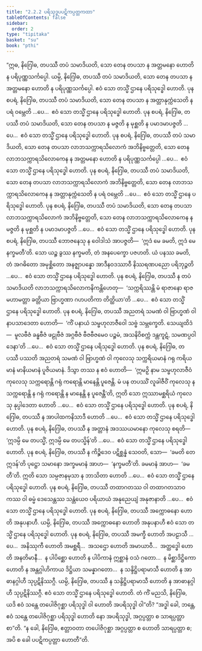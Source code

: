 ```yaml
---
title: "2.2.2 ပရိသုဒ္ဓပပဋိကပ္ပတ္တကထာ"
tableOfContents: false
sidebar:
  order: 2
type: "tipitaka"
basket: "su"
book: "pthi"
---
```



<DynamicBreadcrumb />

<Division number="64" book="pthi" e="ch" v="8" p="37">

<Paragraph number="138" book="pthi">
“ဣဓ, နိဂြေါဓ, တပဿီ တပံ သမာဒိယတိ, သော တေန တပသာ န အတ္တမနော ဟောတိ န ပရိပုဏ္ဏသင်္ကပ္ပေါ. ယမ္ပိ, နိဂြေါဓ, တပဿီ တပံ သမာဒိယတိ, သော တေန တပသာ န အတ္တမနော ဟောတိ န ပရိပုဏ္ဏသင်္ကပ္ပေါ. ဧဝံ သော တသ္မိံ ဌာနေ ပရိသုဒ္ဓေါ ဟောတိ.
</Paragraph>

<Paragraph number="139" book="pthi">
ပုန စပရံ, နိဂြေါဓ, တပဿီ တပံ သမာဒိယတိ, သော တေန တပသာ န အတ္တာနုက္ကံသေတိ န ပရံ ဝမ္ဘေတိ …ပေ…  ဧဝံ သော တသ္မိံ ဌာနေ ပရိသုဒ္ဓေါ ဟောတိ.
</Paragraph>

<Paragraph number="140" book="pthi">
ပုန စပရံ, နိဂြေါဓ, တပဿီ တပံ သမာဒိယတိ, သော တေန တပသာ န မဇ္ဇတိ န မုစ္ဆတိ န ပမာဒမာပဇ္ဇတိ …ပေ…  ဧဝံ သော တသ္မိံ ဌာနေ ပရိသုဒ္ဓေါ ဟောတိ.
</Paragraph>

</Division>
<Division number="65" book="pthi" e="ch" v="8" p="38">

<Paragraph number="141" book="pthi">
ပုန စပရံ, နိဂြေါဓ, တပဿီ တပံ သမာဒိယတိ, သော တေန တပသာ လာဘသက္ကာရသိလောကံ အဘိနိဗ္ဗတ္တေတိ, သော တေန လာဘသက္ကာရသိလောကေန န အတ္တမနော ဟောတိ န ပရိပုဏ္ဏသင်္ကပ္ပေါ …ပေ…  ဧဝံ သော တသ္မိံ ဌာနေ ပရိသုဒ္ဓေါ ဟောတိ.
</Paragraph>

<Paragraph number="142" book="pthi">
ပုန စပရံ, နိဂြေါဓ, တပဿီ တပံ သမာဒိယတိ, သော တေန တပသာ လာဘသက္ကာရသိလောကံ အဘိနိဗ္ဗတ္တေတိ, သော တေန လာဘသက္ကာရသိလောကေန န အတ္တာနုက္ကံသေတိ န ပရံ ဝမ္ဘေတိ …ပေ…  ဧဝံ သော တသ္မိံ ဌာနေ ပရိသုဒ္ဓေါ ဟောတိ.
</Paragraph>

<Paragraph number="143" book="pthi">
ပုန စပရံ, နိဂြေါဓ, တပဿီ တပံ သမာဒိယတိ, သော တေန တပသာ လာဘသက္ကာရသိလောကံ အဘိနိဗ္ဗတ္တေတိ, သော တေန လာဘသက္ကာရသိလောကေန န မဇ္ဇတိ န မုစ္ဆတိ န ပမာဒမာပဇ္ဇတိ …ပေ…  ဧဝံ သော တသ္မိံ ဌာနေ ပရိသုဒ္ဓေါ ဟောတိ.
</Paragraph>

</Division>
<Division number="66" book="pthi" e="ch" v="8" p="38">

<Paragraph number="144" book="pthi">
ပုန စပရံ, နိဂြေါဓ, တပဿီ ဘောဇနေသု န ဝေါဒါသံ အာပဇ္ဇတိ—  ‘ဣဒံ မေ ခမတိ, ဣဒံ မေ နက္ခမတီ’တိ. သော ယဉ္စ ခွဿ နက္ခမတိ, တံ အနပေက္ခော ပဇဟတိ. ယံ ပနဿ ခမတိ, တံ အဂဓိတော အမုစ္ဆိတော အနဇ္ဈာပန္နော အာဒီနဝဒဿာဝီ နိဿရဏပညော ပရိဘုဉ္ဇတိ …ပေ…  ဧဝံ သော တသ္မိံ ဌာနေ ပရိသုဒ္ဓေါ ဟောတိ.
</Paragraph>

<Paragraph number="145" book="pthi">
ပုန စပရံ, နိဂြေါဓ, တပဿီ န တပံ သမာဒိယတိ လာဘသက္ကာရသိလောကနိကန္တိဟေတု—  ‘သက္ကရိဿန္တိ မံ ရာဇာနော ရာဇမဟာမတ္တာ ခတ္တိယာ ဗြာဟ္မဏာ ဂဟပတိကာ တိတ္ထိယာ’တိ …ပေ…  ဧဝံ သော တသ္မိံ ဌာနေ ပရိသုဒ္ဓေါ ဟောတိ.
</Paragraph>

</Division>
<Division number="67" book="pthi" e="ch" v="8" p="38">

<Paragraph number="146" book="pthi">
ပုန စပရံ, နိဂြေါဓ, တပဿီ အညတရံ သမဏံ ဝါ ဗြာဟ္မဏံ ဝါ နာပသာဒေတာ ဟောတိ—  ‘ကိံ ပနာယံ သမ္ဗဟုလာဇီဝေါ သဗ္ဗံ သမ္ဘက္ခေတိ. သေယျထိဒံ—  မူလဗီဇံ ခန္ဓဗီဇံ ဖဠုဗီဇံ အဂ္ဂဗီဇံ ဗီဇဗီဇမေဝ ပဉ္စမံ, အသနိဝိစက္ကံ ဒန္တကူဋံ, သမဏပ္ပဝါဒေနာ’တိ …ပေ…  ဧဝံ သော တသ္မိံ ဌာနေ ပရိသုဒ္ဓေါ ဟောတိ.
</Paragraph>

<Paragraph number="147" book="pthi">
ပုန စပရံ, နိဂြေါဓ, တပဿီ ပဿတိ အညတရံ သမဏံ ဝါ ဗြာဟ္မဏံ ဝါ ကုလေသု သက္ကရိယမာနံ ဂရု ကရိယမာနံ မာနိယမာနံ ပူဇိယမာနံ. ဒိသွာ တဿ န ဧဝံ ဟောတိ—  ‘ဣမဉှိ နာမ သမ္ဗဟုလာဇီဝံ ကုလေသု သက္ကရောန္တိ ဂရုံ ကရောန္တိ မာနေန္တိ ပူဇေန္တိ. မံ ပန တပဿိံ လူခါဇီဝိံ ကုလေသု န သက္ကရောန္တိ န ဂရုံ ကရောန္တိ န မာနေန္တိ န ပူဇေန္တီ’တိ, ဣတိ သော ဣဿာမစ္ဆရိယံ ကုလေသု နုပ္ပါဒေတာ ဟောတိ …ပေ…  ဧဝံ သော တသ္မိံ ဌာနေ ပရိသုဒ္ဓေါ ဟောတိ.
</Paragraph>

</Division>
<Division number="68" book="pthi" e="ch" v="8" p="39">

<Paragraph number="148" book="pthi">
ပုန စပရံ, နိဂြေါဓ, တပဿီ န အာပါထကနိသာဒီ ဟောတိ …ပေ…  ဧဝံ သော တသ္မိံ ဌာနေ ပရိသုဒ္ဓေါ ဟောတိ.
</Paragraph>

<Paragraph number="149" book="pthi">
ပုန စပရံ, နိဂြေါဓ, တပဿီ န အတ္တာနံ အဒဿယမာနော ကုလေသု စရတိ—  ‘ဣဒမ္ပိ မေ တပသ္မိံ, ဣဒမ္ပိ မေ တပသ္မိန်’တိ …ပေ…  ဧဝံ သော တသ္မိံ ဌာနေ ပရိသုဒ္ဓေါ ဟောတိ.
</Paragraph>

<Paragraph number="150" book="pthi">
ပုန စပရံ, နိဂြေါဓ, တပဿီ န ကိဉ္စိဒေဝ ပဋိစ္ဆန္နံ သေဝတိ, သော—  ‘ခမတိ တေ ဣဒန်’တိ ပုဋ္ဌော သမာနော အက္ခမမာနံ အာဟ—  ‘နက္ခမတီ’တိ. ခမမာနံ အာဟ—  ‘ခမတီ’တိ. ဣတိ သော သမ္ပဇာနမုသာ န ဘာသိတာ ဟောတိ …ပေ…  ဧဝံ သော တသ္မိံ ဌာနေ ပရိသုဒ္ဓေါ ဟောတိ.
</Paragraph>

<Paragraph number="151" book="pthi">
ပုန စပရံ, နိဂြေါဓ, တပဿီ တထာဂတဿ ဝါ တထာဂတသာဝကဿ ဝါ ဓမ္မံ ဒေသေန္တဿ သန္တံယေဝ ပရိယာယံ အနုညေယျံ အနုဇာနာတိ …ပေ…  ဧဝံ သော တသ္မိံ ဌာနေ ပရိသုဒ္ဓေါ ဟောတိ.
</Paragraph>

</Division>
<Division number="69" book="pthi" e="ch" v="8" p="39">

<Paragraph number="152" book="pthi">
ပုန စပရံ, နိဂြေါဓ, တပဿီ အက္ကောဓနော ဟောတိ အနုပနာဟီ. ယမ္ပိ, နိဂြေါဓ, တပဿီ အက္ကောဓနော ဟောတိ အနုပနာဟီ ဧဝံ သော တသ္မိံ ဌာနေ ပရိသုဒ္ဓေါ ဟောတိ.
</Paragraph>

<Paragraph number="153" book="pthi">
ပုန စပရံ, နိဂြေါဓ, တပဿီ အမက္ခီ ဟောတိ အပဠာသီ …ပေ…  အနိဿုကီ ဟောတိ အမစ္ဆရီ…  အသဌော ဟောတိ အမာယာဝီ…  အတ္ထဒ္ဓေါ ဟောတိ အနတိမာနီ…  န ပါပိစ္ဆော ဟောတိ န ပါပိကာနံ ဣစ္ဆာနံ ဝသံ ဂတော…  န မိစ္ဆာဒိဋ္ဌိကော ဟောတိ န အန္တဂ္ဂါဟိကာယ ဒိဋ္ဌိယာ သမန္နာဂတော…  န သန္ဒိဋ္ဌိပရာမာသီ ဟောတိ န အာဓာနဂ္ဂါဟီ သုပ္ပဋိနိဿဂ္ဂီ. ယမ္ပိ, နိဂြေါဓ, တပဿီ န သန္ဒိဋ္ဌိပရာမာသီ ဟောတိ န အာဓာနဂ္ဂါဟီ သုပ္ပဋိနိဿဂ္ဂီ. ဧဝံ သော တသ္မိံ ဌာနေ ပရိသုဒ္ဓေါ ဟောတိ.
</Paragraph>

<Paragraph number="154" book="pthi">
တံ ကိံ မညသိ, နိဂြေါဓ, ယဒိ ဧဝံ သန္တေ တပေါဇိဂုစ္ဆာ ပရိသုဒ္ဓါ ဝါ ဟောတိ အပရိသုဒ္ဓါ ဝါ”တိ? “အဒ္ဓါ ခေါ, ဘန္တေ, ဧဝံ သန္တေ တပေါဇိဂုစ္ဆာ ပရိသုဒ္ဓါ ဟောတိ နော အပရိသုဒ္ဓါ, အဂ္ဂပ္ပတ္တာ စ သာရပ္ပတ္တာ စာ”တိ. “န ခေါ, နိဂြေါဓ, ဧတ္တာဝတာ တပေါဇိဂုစ္ဆာ အဂ္ဂပ္ပတ္တာ စ ဟောတိ သာရပ္ပတ္တာ စ; အပိ စ ခေါ ပပဋိကပ္ပတ္တာ ဟောတီ”တိ.
</Paragraph>
</Division>